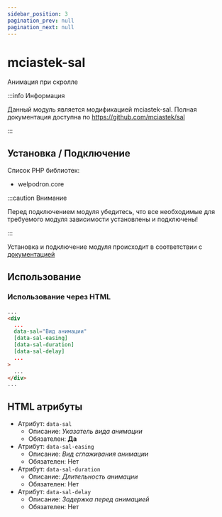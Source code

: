```yaml
---
sidebar_position: 3
pagination_prev: null
pagination_next: null
---
```


# mciastek-sal

Анимация при скролле

:::info Информация

Данный модуль является модификацией mciastek-sal. Полная документация доступна по https://github.com/mciastek/sal

:::

## Установка / Подключение

Список PHP библиотек:

- welpodron.core

:::caution Внимание

Перед подключением модуля убедитесь, что все необходимые для требуемого модуля зависимости установлены и подключены!

:::

Установка и подключение модуля происходит в соответствии с <a href="/javascript/intro#установка-модулейкомпонентов">документацией</a>

## Использование

### Использование через HTML

```html title="html"
...
<div
  ...
  data-sal="Вид анимации"
  [data-sal-easing]
  [data-sal-duration]
  [data-sal-delay]
  ...
>
  ...
</div>
...
```

## HTML атрибуты

- Атрибут: `data-sal`
  - Описание: _Указатель вида анимации_
  - Обязателен: **Да**
- Атрибут: `data-sal-easing`
  - Описание: _Вид сглаживания анимации_
  - Обязателен: Нет
- Атрибут: `data-sal-duration`
  - Описание: _Длительность анимации_
  - Обязателен: Нет
- Атрибут: `data-sal-delay`
  - Описание: _Задержка перед анимацией_
  - Обязателен: Нет
